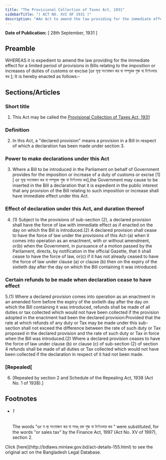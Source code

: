 ```yaml
---
title: "The Provisional Collection of Taxes Act, 1931"
sidebarTitle: "( ACT NO. XVI OF 1931 )"
description: "♣An Act to amend the law providing for the immediate effect for a limited period of provisions in Bills relating to the imposition or increase of duties of customs or excise [or মূল্য সংযোজন কর বা সম্পূরক শুল্ক বা টার্ণওভার কর ]."
---
```


**Date of Publication:** [ 28th September, 1931 ]

## Preamble

WHEREAS it is expedient to amend the law providing for the immediate effect for a limited period of provisions in Bills relating to the imposition or increases of duties of customs or excise [or মূল্য সংযোজন কর বা সম্পূরক শুল্ক বা টার্ণওভার কর ]; It is hereby enacted as follows:-

## Sections/Articles

### Short title

1. This Act may be called the [Provisional Collection of Taxes Act, 1931](/act-155.html "Provisional Collection of Taxes Act, 1931")

### Definition

2. In this Act, a "declared provision" means a provision in a Bill in respect of which a declaration has been made under section 3.

### Power to make declarations under this Act

3. Where a Bill to be introduced in the Parliament on behalf of Government provides for the imposition or increase of a duty of customs or excise [1][ or মূল্য সংযোজন কর বা সম্পূরক শুল্ক বা টার্ণওভার কর],the Government may cause to be inserted in the Bill a declaration that it is expedient in the public interest that any provision of the Bill relating to such imposition or increase shall have immediate effect under this Act.

### Effect of declaration under this Act, and duration thereof

4. (1) Subject to the provisions of sub-section (2), a declared provision shall have the force of law with immediate effect as if enacted on the day on which the Bill is introduced.(2) A declared provision shall cease to have the force of law under the provisions of this Act-(a) when it comes into operation as an enactment, with or without amendment, or(b) when the Government, in pursuance of a motion passed by the Parliament, directs, by notification in the official Gazette, that it shall cease to have the force of law, or(c) if it has not already ceased to have the force of law under clause (a) or clause (b) then on the expiry of the sixtieth day after the day on which the Bill containing it was introduced.

### Certain refunds to be made when declaration cease to have effect

5.(1) Where a declared provision comes into operation as an enactment in an amended form before the expiry of the sixtieth day after the day on which the Bill containing it was introduced, refunds shall be made of all duties or tax collected which would not have been collected if the provision adopted in the enactment had been the declared provision:Provided that the rate at which refunds of any duty or Tax may be made under this sub-section shall not exceed the difference between the rate of such duty or Tax proposed in the declared provision and the rate of such duty or Tax in force when the Bill was introduced.(2) Where a declared provision ceases to have the force of law under clause (b) or clause (c) of sub-section (2) of section 4 refunds shall be made of all duties or Tax collected which would not have been collected if the declaration in respect of it had not been made.

### [Repealed[

6. [Repealed by section 2 and Schedule of the Repealing Act, 1938 (Act No. 1 of 1938).]

## Footnotes

- ###### 1

  The words "or ম ল্য সংযোজন কর বা সমঙ্ রক শুল্ক বা টার্ণওভার কর " were substituted, for the words "or sales tax" by the Finance Act, 1997 (Act No. XV of 1997), section 2.

<Note>
  Click [here](http://bdlaws.minlaw.gov.bd/act-details-155.html) to see the original act on the Bangladesh Legal Database.
</Note>
